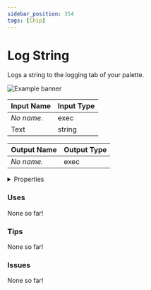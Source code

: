 ```yaml
---
sidebar_position: 354
tags: [Chip]
---
```


# Log String

Logs a string to the logging tab of your palette.



![Example banner](./assets/4047a8cc-3dcc-4fa8-85a7-41d569b8e547.svg)

| Input Name | Input Type |
|-----------|-----------|
| *No name.* | exec |
| Text | string |

| Output Name | Output Type |
|-----------|-----------|
| *No name.* | exec |


<details>
  <summary>Properties</summary>
  <div>
    <div>
    <table>
      <thead>
        <tr>
          <th>Is beta required?</th>
          <th>❌</th>
        </tr>
        <tr>
          <th>Is this chip a trolling risk?</th>
          <th>❌</th>
        </tr>
        <tr>
          <th>Chip UUID</th>
          <th>4047a8cc-3dcc-4fa8-85a7-41d569b8e547</th>
        </tr>
      </thead>
    </table>
    </div>
  </div>
</details>

### Uses

None so far!

### Tips

None so far!

### Issues

None so far!